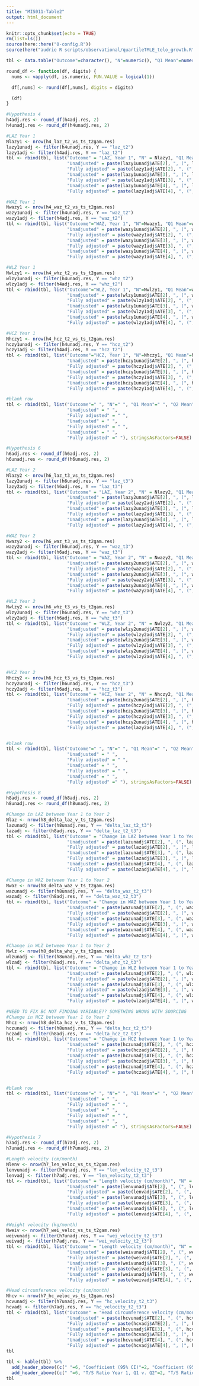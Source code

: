 ```yaml
---
title: "MIS011-Table2"
output: html_document
---
```


```r
knitr::opts_chunk$set(echo = TRUE)
rm(list=ls())
source(here::here("0-config.R"))
source(here("audrie R scripts/observational/quartileTMLE_telo_growth.R"))
```

```r
tbl <- data.table("Outcome"=character(), "N"=numeric(), "Q1 Mean"=numeric(), "Q2 Mean"=numeric(), "Q3 Mean"=numeric(), "Q4 Mean"=numeric(), "Unadjusted"=character(), "Fully adjusted"=character(), "Unadjusted"=character(), "Fully adjusted"=character(), "Unadjusted"=character(), "Fully adjusted"=character())
```

```r
round_df <- function(df, digits) {
  nums <- vapply(df, is.numeric, FUN.VALUE = logical(1))

  df[,nums] <- round(df[,nums], digits = digits)

  (df)
}

#Hypothesis 4
h4adj.res <- round_df(h4adj.res, 2)
h4unadj.res <- round_df(h4unadj.res, 2)

#LAZ Year 1
Nlazy1 <- nrow(h4_laz_t2_vs_ts_t2gam.res)
lazy1unadj <- filter(h4unadj.res, Y == "laz_t2")
lazy1adj <- filter(h4adj.res, Y == "laz_t2")
tbl <- rbind(tbl, list("Outcome" = "LAZ, Year 1", "N" = Nlazy1, "Q1 Mean" = lazy1unadj$meanY[1], "Q2 Mean" =lazy1unadj$meanY[2], "Q3 Mean" = lazy1unadj$meanY[3], "Q4 Mean" = lazy1unadj$meanY[4],
                       "Unadjusted" = paste(lazy1unadj$ATE[2], ", (", lazy1unadj$CI1[2], ", ", lazy1unadj$CI2[2], ")"), 
                       "Fully adjusted" = paste(lazy1adj$ATE[2], ", (", lazy1adj$CI1[2], ", ", lazy1adj$CI2[2], ")"),
                       "Unadjusted" = paste(lazy1unadj$ATE[3], ", (", lazy1unadj$CI1[3], ", ", lazy1unadj$CI2[3], ")"), 
                       "Fully adjusted" = paste(lazy1adj$ATE[3], ", (", lazy1adj$CI1[3], ", ", lazy1adj$CI2[3], ")"),
                       "Unadjusted" = paste(lazy1unadj$ATE[4], ", (", lazy1unadj$CI1[4], ", ", lazy1unadj$CI2[4], ")"), 
                       "Fully adjusted" = paste(lazy1adj$ATE[4], ", (", lazy1adj$CI1[4], ", ", lazy1adj$CI2[4], ")")), stringsAsFactors=FALSE)

#WAZ Year 1
Nwazy1 <- nrow(h4_waz_t2_vs_ts_t2gam.res)
wazy1unadj <- filter(h4unadj.res, Y == "waz_t2")
wazy1adj <- filter(h4adj.res, Y == "waz_t2")
tbl <- rbind(tbl, list("Outcome"="WAZ, Year 1", "N"=Nwazy1, "Q1 Mean"=wazy1unadj$meanY[1], "Q2 Mean"=wazy1unadj$meanY[2], "Q3 Mean"=wazy1unadj$meanY[3], "Q4 Mean" = wazy1unadj$meanY[4],
                       "Unadjusted" = paste(wazy1unadj$ATE[2], ", (", wazy1unadj$CI1[2], ", ", wazy1unadj$CI2[2], ")"), 
                       "Fully adjusted" = paste(wazy1adj$ATE[2], ", (", wazy1adj$CI1[2], ", ", wazy1adj$CI2[2], ")"),
                       "Unadjusted" = paste(wazy1unadj$ATE[3], ", (", wazy1unadj$CI1[3], ", ", wazy1unadj$CI2[3], ")"), 
                       "Fully adjusted" = paste(wazy1adj$ATE[3], ", (", wazy1adj$CI1[3], ", ", wazy1adj$CI2[3], ")"),
                       "Unadjusted" = paste(wazy1unadj$ATE[4], ", (", wazy1unadj$CI1[4], ", ", wazy1unadj$CI2[4], ")"), 
                       "Fully adjusted" = paste(wazy1adj$ATE[4], ", (", wazy1adj$CI1[4], ", ", wazy1adj$CI2[4], ")")), stringsAsFactors=FALSE)

#WLZ Year 1
Nwlzy1 <- nrow(h4_whz_t2_vs_ts_t2gam.res)
wlzy1unadj <- filter(h4unadj.res, Y == "whz_t2")
wlzy1adj <- filter(h4adj.res, Y == "whz_t2")
tbl <- rbind(tbl, list("Outcome"="WLZ, Year 1", "N"=Nwlzy1, "Q1 Mean"=wlzy1unadj$meanY[1], "Q2 Mean"=wlzy1unadj$meanY[2], "Q3 Mean"=wlzy1unadj$meanY[3], "Q4 Mean" = wlzy1unadj$meanY[4],
                       "Unadjusted" = paste(wlzy1unadj$ATE[2], ", (", wlzy1unadj$CI1[2], ", ", wlzy1unadj$CI2[2], ")"), 
                       "Fully adjusted" = paste(wlzy1adj$ATE[2], ", (", wlzy1adj$CI1[2], ", ", wlzy1adj$CI2[2], ")"),
                       "Unadjusted" = paste(wlzy1unadj$ATE[3], ", (", wlzy1unadj$CI1[3], ", ", wlzy1unadj$CI2[3], ")"), 
                       "Fully adjusted" = paste(wlzy1adj$ATE[3], ", (", wlzy1adj$CI1[3], ", ", wlzy1adj$CI2[3], ")"),
                       "Unadjusted" = paste(wlzy1unadj$ATE[4], ", (", wlzy1unadj$CI1[4], ", ", wlzy1unadj$CI2[4], ")"), 
                       "Fully adjusted" = paste(wlzy1adj$ATE[4], ", (", wlzy1adj$CI1[4], ", ", wlzy1adj$CI2[4], ")")), stringsAsFactors=FALSE)

#HCZ Year 1
Nhczy1 <- nrow(h4_hcz_t2_vs_ts_t2gam.res)
hczy1unadj <- filter(h4unadj.res, Y == "hcz_t2")
hczy1adj <- filter(h4adj.res, Y == "hcz_t2")
tbl <- rbind(tbl, list("Outcome"="HCZ, Year 1", "N"=Nhczy1, "Q1 Mean"=hczy1unadj$meanY[1], "Q2 Mean"=hczy1unadj$meanY[2], "Q3 Mean"=hczy1unadj$meanY[3], "Q4 Mean" = hczy1unadj$meanY[4],
                       "Unadjusted" = paste(hczy1unadj$ATE[2], ", (", hczy1unadj$CI1[2], ", ", hczy1unadj$CI2[2], ")"), 
                       "Fully adjusted" = paste(hczy1adj$ATE[2], ", (", hczy1adj$CI1[2], ", ", hczy1adj$CI2[2], ")"),
                       "Unadjusted" = paste(hczy1unadj$ATE[3], ", (", hczy1unadj$CI1[3], ", ", hczy1unadj$CI2[3], ")"), 
                       "Fully adjusted" = paste(hczy1adj$ATE[3], ", (", hczy1adj$CI1[3], ", ", hczy1adj$CI2[3], ")"),
                       "Unadjusted" = paste(hczy1unadj$ATE[4], ", (", hczy1unadj$CI1[4], ", ", hczy1unadj$CI2[4], ")"), 
                       "Fully adjusted" = paste(hczy1adj$ATE[4], ", (", hczy1adj$CI1[4], ", ", hczy1adj$CI2[4], ")")), stringsAsFactors=FALSE)

#blank row
tbl <- rbind(tbl, list("Outcome"=" ", "N"=" ", "Q1 Mean"=" ", "Q2 Mean"=" ", "Q3 Mean"=" ", "Q4 Mean"=" ",
                       "Unadjusted" = " ", 
                       "Fully adjusted" = " ",
                       "Unadjusted" = " ", 
                       "Fully adjusted" = " ",
                       "Unadjusted" = " ", 
                       "Fully adjusted" =" "), stringsAsFactors=FALSE)
```

```r
#Hypothesis 6
h6adj.res <- round_df(h6adj.res, 2)
h6unadj.res <- round_df(h6unadj.res, 2)

#LAZ Year 2
Nlazy2 <- nrow(h6_laz_t3_vs_ts_t2gam.res)
lazy2unadj <- filter(h6unadj.res, Y == "laz_t3")
lazy2adj <- filter(h6adj.res, Y == "laz_t3")
tbl <- rbind(tbl, list("Outcome" = "LAZ, Year 2", "N" = Nlazy2, "Q1 Mean" = lazy2unadj$meanY[1], "Q2 Mean" =lazy2unadj$meanY[2], "Q3 Mean" = lazy2unadj$meanY[3], "Q4 Mean" = lazy2unadj$meanY[4],
                       "Unadjusted" = paste(lazy2unadj$ATE[2], ", (", lazy2unadj$CI1[2], ", ", lazy2unadj$CI2[2], ")"), 
                       "Fully adjusted" = paste(lazy2adj$ATE[2], ", (", lazy2adj$CI1[2], ", ", lazy2adj$CI2[2], ")"),
                       "Unadjusted" = paste(lazy2unadj$ATE[3], ", (", lazy2unadj$CI1[3], ", ", lazy2unadj$CI2[3], ")"), 
                       "Fully adjusted" = paste(lazy2adj$ATE[3], ", (", lazy2adj$CI1[3], ", ", lazy2adj$CI2[3], ")"),
                       "Unadjusted" = paste(lazy2unadj$ATE[4], ", (", lazy2unadj$CI1[4], ", ", lazy2unadj$CI2[4], ")"), 
                       "Fully adjusted" = paste(lazy2adj$ATE[4], ", (", lazy2adj$CI1[4], ", ", lazy2adj$CI2[4], ")")), stringsAsFactors=FALSE)

#WAZ Year 2
Nwazy2 <- nrow(h6_waz_t3_vs_ts_t2gam.res)
wazy2unadj <- filter(h6unadj.res, Y == "waz_t3")
wazy2adj <- filter(h6adj.res, Y == "waz_t3")
tbl <- rbind(tbl, list("Outcome" = "WAZ, Year 2", "N" = Nwazy2, "Q1 Mean" = wazy2unadj$meanY[1], "Q2 Mean" =wazy2unadj$meanY[2], "Q3 Mean" = wazy2unadj$meanY[3], "Q4 Mean" = wazy2unadj$meanY[4],
                       "Unadjusted" = paste(wazy2unadj$ATE[2], ", (", wazy2unadj$CI1[2], ", ", wazy2unadj$CI2[2], ")"), 
                       "Fully adjusted" = paste(wazy2adj$ATE[2], ", (", wazy2adj$CI1[2], ", ", wazy2adj$CI2[2], ")"),
                       "Unadjusted" = paste(wazy2unadj$ATE[3], ", (", wazy2unadj$CI1[3], ", ", wazy2unadj$CI2[3], ")"), 
                       "Fully adjusted" = paste(wazy2adj$ATE[3], ", (", wazy2adj$CI1[3], ", ", wazy2adj$CI2[3], ")"),
                       "Unadjusted" = paste(wazy2unadj$ATE[4], ", (", wazy2unadj$CI1[4], ", ", wazy2unadj$CI2[4], ")"), 
                       "Fully adjusted" = paste(wazy2adj$ATE[4], ", (", wazy2adj$CI1[4], ", ", wazy2adj$CI2[4], ")")), stringsAsFactors=FALSE)

#WLZ Year 2
Nwlzy2 <- nrow(h6_whz_t3_vs_ts_t2gam.res)
wlzy2unadj <- filter(h6unadj.res, Y == "whz_t3")
wlzy2adj <- filter(h6adj.res, Y == "whz_t3")
tbl <- rbind(tbl, list("Outcome" = "WLZ, Year 2", "N" = Nwlzy2, "Q1 Mean" = wlzy2unadj$meanY[1], "Q2 Mean" =wlzy2unadj$meanY[2], "Q3 Mean" = wlzy2unadj$meanY[3], "Q4 Mean" = wlzy2unadj$meanY[4],
                       "Unadjusted" = paste(wlzy2unadj$ATE[2], ", (", wlzy2unadj$CI1[2], ", ", wlzy2unadj$CI2[2], ")"), 
                       "Fully adjusted" = paste(wlzy2adj$ATE[2], ", (", wlzy2adj$CI1[2], ", ", wlzy2adj$CI2[2], ")"),
                       "Unadjusted" = paste(wlzy2unadj$ATE[3], ", (", wlzy2unadj$CI1[3], ", ", wlzy2unadj$CI2[3], ")"), 
                       "Fully adjusted" = paste(wlzy2adj$ATE[3], ", (", wlzy2adj$CI1[3], ", ", wlzy2adj$CI2[3], ")"),
                       "Unadjusted" = paste(wlzy2unadj$ATE[4], ", (", wlzy2unadj$CI1[4], ", ", wlzy2unadj$CI2[4], ")"), 
                       "Fully adjusted" = paste(wlzy2adj$ATE[4], ", (", wlzy2adj$CI1[4], ", ", wlzy2adj$CI2[4], ")")), stringsAsFactors=FALSE)


#HCZ Year 2
Nhczy2 <- nrow(h6_hcz_t3_vs_ts_t2gam.res)
hczy2unadj <- filter(h6unadj.res, Y == "hcz_t3")
hczy2adj <- filter(h6adj.res, Y == "hcz_t3")
tbl <- rbind(tbl, list("Outcome" = "HCZ, Year 2", "N" = Nhczy2, "Q1 Mean" = hczy2unadj$meanY[1], "Q2 Mean" =hczy2unadj$meanY[2], "Q3 Mean" = hczy2unadj$meanY[3], "Q4 Mean" = hczy2unadj$meanY[4],
                       "Unadjusted" = paste(hczy2unadj$ATE[2], ", (", hczy2unadj$CI1[2], ", ", hczy2unadj$CI2[2], ")"), 
                       "Fully adjusted" = paste(hczy2adj$ATE[2], ", (", hczy2adj$CI1[2], ", ", hczy2adj$CI2[2], ")"),
                       "Unadjusted" = paste(hczy2unadj$ATE[3], ", (", hczy2unadj$CI1[3], ", ", hczy2unadj$CI2[3], ")"), 
                       "Fully adjusted" = paste(hczy2adj$ATE[3], ", (", hczy2adj$CI1[3], ", ", hczy2adj$CI2[3], ")"),
                       "Unadjusted" = paste(hczy2unadj$ATE[4], ", (", hczy2unadj$CI1[4], ", ", hczy2unadj$CI2[4], ")"), 
                       "Fully adjusted" = paste(lazy2adj$ATE[4], ", (", lazy2adj$CI1[4], ", ", lazy2adj$CI2[4], ")")), stringsAsFactors=FALSE)


#blank row
tbl <- rbind(tbl, list("Outcome"=" ", "N"=" ", "Q1 Mean"=" ", "Q2 Mean"=" ", "Q3 Mean"=" ", "Q4 Mean"=" ",
                       "Unadjusted" = " ", 
                       "Fully adjusted" = " ",
                       "Unadjusted" = " ", 
                       "Fully adjusted" = " ",
                       "Unadjusted" = " ", 
                       "Fully adjusted" =" "), stringsAsFactors=FALSE)
```

```r
#Hypothesis 8
h8adj.res <- round_df(h8adj.res, 2)
h8unadj.res <- round_df(h8unadj.res, 2)

#Change in LAZ between Year 1 to Year 2
Nlaz <- nrow(h8_delta_laz_v_ts_t2gam.res)
lazunadj <- filter(h8unadj.res, Y == "delta_laz_t2_t3")
lazadj <- filter(h8adj.res, Y == "delta_laz_t2_t3")
tbl <- rbind(tbl, list("Outcome" = "Change in LAZ between Year 1 to Year 2", "N" = Nlaz, "Q1 Mean" = lazunadj$meanY[1], "Q2 Mean" =lazunadj$meanY[2], "Q3 Mean" = lazunadj$meanY[3], "Q4 Mean" = lazunadj$meanY[4],
                       "Unadjusted" = paste(lazunadj$ATE[2], ", (", lazunadj$CI1[2], ", ", lazunadj$CI2[2], ")"), 
                       "Fully adjusted" = paste(lazadj$ATE[2], ", (", lazadj$CI1[2], ", ", lazadj$CI2[2], ")"),
                       "Unadjusted" = paste(lazunadj$ATE[3], ", (", lazunadj$CI1[3], ", ", lazunadj$CI2[3], ")"), 
                       "Fully adjusted" = paste(lazadj$ATE[3], ", (", lazadj$CI1[3], ", ", lazadj$CI2[3], ")"),
                       "Unadjusted" = paste(lazunadj$ATE[4], ", (", lazunadj$CI1[4], ", ", lazunadj$CI2[4], ")"), 
                       "Fully adjusted" = paste(lazadj$ATE[4], ", (", lazadj$CI1[4], ", ", lazadj$CI2[4], ")")), stringsAsFactors=FALSE)

#Change in WAZ between Year 1 to Year 2
Nwaz <- nrow(h8_delta_waz_v_ts_t2gam.res)
wazunadj <- filter(h8unadj.res, Y == "delta_waz_t2_t3")
wazadj <- filter(h8adj.res, Y == "delta_waz_t2_t3")
tbl <- rbind(tbl, list("Outcome" = "Change in WAZ between Year 1 to Year 2", "N" = Nwaz, "Q1 Mean" = wazunadj$meanY[1], "Q2 Mean" =wazunadj$meanY[2], "Q3 Mean" = wazunadj$meanY[3], "Q4 Mean" = wazunadj$meanY[4],
                       "Unadjusted" = paste(wazunadj$ATE[2], ", (", wazunadj$CI1[2], ", ", wazunadj$CI2[2], ")"), 
                       "Fully adjusted" = paste(wazadj$ATE[2], ", (", wazadj$CI1[2], ", ", wazadj$CI2[2], ")"),
                       "Unadjusted" = paste(wazunadj$ATE[3], ", (", wazunadj$CI1[3], ", ", wazunadj$CI2[3], ")"), 
                       "Fully adjusted" = paste(wazadj$ATE[3], ", (", wazadj$CI1[3], ", ", wazadj$CI2[3], ")"),
                       "Unadjusted" = paste(wazunadj$ATE[4], ", (", wazunadj$CI1[4], ", ", wazunadj$CI2[4], ")"), 
                       "Fully adjusted" = paste(wazadj$ATE[4], ", (", wazadj$CI1[4], ", ", wazadj$CI2[4], ")")), stringsAsFactors=FALSE)

#Change in WLZ between Year 1 to Year 2
Nwlz <- nrow(h8_delta_whz_v_ts_t2gam.res)
wlzunadj <- filter(h8unadj.res, Y == "delta_whz_t2_t3")
wlzadj <- filter(h8adj.res, Y == "delta_whz_t2_t3")
tbl <- rbind(tbl, list("Outcome" = "Change in WLZ between Year 1 to Year 2", "N" = Nwlz, "Q1 Mean" = wlzunadj$meanY[1], "Q2 Mean" =wlzunadj$meanY[2], "Q3 Mean" = wlzunadj$meanY[3], "Q4 Mean" = wlzunadj$meanY[4],
                       "Unadjusted" = paste(wlzunadj$ATE[2], ", (", wlzunadj$CI1[2], ", ", wlzunadj$CI2[2], ")"), 
                       "Fully adjusted" = paste(wlzadj$ATE[2], ", (", wlzadj$CI1[2], ", ", wlzadj$CI2[2], ")"),
                       "Unadjusted" = paste(wlzunadj$ATE[3], ", (", wlzunadj$CI1[3], ", ", wlzunadj$CI2[3], ")"), 
                       "Fully adjusted" = paste(wlzadj$ATE[3], ", (", wlzadj$CI1[3], ", ", wlzadj$CI2[3], ")"),
                       "Unadjusted" = paste(wlzunadj$ATE[4], ", (", wlzunadj$CI1[4], ", ", wlzunadj$CI2[4], ")"), 
                       "Fully adjusted" = paste(wlzadj$ATE[4], ", (", wlzadj$CI1[4], ", ", wlzadj$CI2[4], ")")), stringsAsFactors=FALSE)

#NEED TO FIX BC NOT FINDING VARIABLE?? SOMETHING WRONG WITH SOURCING
#Change in HCZ between Year 1 to Year 2
Nhcz <- nrow(h8_delta_hcz_v_ts_t2gam.res)
hczunadj <- filter(h8unadj.res, Y == "delta_hcz_t2_t3")
hczadj <- filter(h8adj.res, Y == "delta_hcz_t2_t3")
tbl <- rbind(tbl, list("Outcome" = "Change in HCZ between Year 1 to Year 2", "N" = Nhcz, "Q1 Mean" = hczunadj$meanY[1], "Q2 Mean" =hczunadj$meanY[2], "Q3 Mean" = hczunadj$meanY[3], "Q4 Mean" = hczunadj$meanY[4],
                       "Unadjusted" = paste(hczunadj$ATE[2], ", (", hczunadj$CI1[2], ", ", hczunadj$CI2[2], ")"), 
                       "Fully adjusted" = paste(hczadj$ATE[2], ", (", hczadj$CI1[2], ", ", hczadj$CI2[2], ")"),
                       "Unadjusted" = paste(hczunadj$ATE[3], ", (", hczunadj$CI1[3], ", ", hczunadj$CI2[3], ")"), 
                       "Fully adjusted" = paste(hczadj$ATE[3], ", (", hczadj$CI1[3], ", ", hczadj$CI2[3], ")"),
                       "Unadjusted" = paste(hczunadj$ATE[4], ", (", hczunadj$CI1[4], ", ", hczunadj$CI2[4], ")"), 
                       "Fully adjusted" = paste(hczadj$ATE[4], ", (", hczadj$CI1[4], ", ", hczadj$CI2[4], ")")), stringsAsFactors=FALSE)


#blank row
tbl <- rbind(tbl, list("Outcome"=" ", "N"=" ", "Q1 Mean"=" ", "Q2 Mean"=" ", "Q3 Mean"=" ", "Q4 Mean"=" ",
                       "Unadjusted" = " ", 
                       "Fully adjusted" = " ",
                       "Unadjusted" = " ", 
                       "Fully adjusted" = " ",
                       "Unadjusted" = " ", 
                       "Fully adjusted" =" "), stringsAsFactors=FALSE)
```

```r
#Hypothesis 7
h7adj.res <- round_df(h7adj.res, 2)
h7unadj.res <- round_df(h7unadj.res, 2)

#Length velocity (cm/month)
Nlenv <- nrow(h7_len_veloc_vs_ts_t2gam.res)
lenvunadj <- filter(h7unadj.res, Y == "len_velocity_t2_t3")
lenvadj <- filter(h7adj.res, Y == "len_velocity_t2_t3")
tbl <- rbind(tbl, list("Outcome" = "Length velocity (cm/month)", "N" = Nlenv, "Q1 Mean" = lenvunadj$meanY[1], "Q2 Mean" =lenvunadj$meanY[2], "Q3 Mean" = lenvunadj$meanY[3], "Q4 Mean" = lenvunadj$meanY[4],
                       "Unadjusted" = paste(lenvunadj$ATE[2], ", (", lenvunadj$CI1[2], ", ", lenvunadj$CI2[2], ")"), 
                       "Fully adjusted" = paste(lenvadj$ATE[2], ", (", lenvadj$CI1[2], ", ", lenvadj$CI2[2], ")"),
                       "Unadjusted" = paste(lenvunadj$ATE[3], ", (", lenvunadj$CI1[3], ", ", lenvunadj$CI2[3], ")"), 
                       "Fully adjusted" = paste(lenvadj$ATE[3], ", (", lenvadj$CI1[3], ", ", lenvadj$CI2[3], ")"),
                       "Unadjusted" = paste(lenvunadj$ATE[4], ", (", lenvunadj$CI1[4], ", ", lenvunadj$CI2[4], ")"), 
                       "Fully adjusted" = paste(lenvadj$ATE[4], ", (", lenvadj$CI1[4], ", ", lenvadj$CI2[4], ")")), stringsAsFactors=FALSE)

#Weight velocity (kg/month)
Nweiv <- nrow(h7_wei_veloc_vs_ts_t2gam.res)
weivunadj <- filter(h7unadj.res, Y == "wei_velocity_t2_t3")
weivadj <- filter(h7adj.res, Y == "wei_velocity_t2_t3")
tbl <- rbind(tbl, list("Outcome" = "Length velocity (cm/month)", "N" = Nweiv, "Q1 Mean" = weivunadj$meanY[1], "Q2 Mean" =weivunadj$meanY[2], "Q3 Mean" = weivunadj$meanY[3], "Q4 Mean" = weivunadj$meanY[4],
                       "Unadjusted" = paste(weivunadj$ATE[2], ", (", weivunadj$CI1[2], ", ", weivunadj$CI2[2], ")"), 
                       "Fully adjusted" = paste(weivadj$ATE[2], ", (", weivadj$CI1[2], ", ", weivadj$CI2[2], ")"),
                       "Unadjusted" = paste(weivunadj$ATE[3], ", (", weivunadj$CI1[3], ", ", weivunadj$CI2[3], ")"), 
                       "Fully adjusted" = paste(weivadj$ATE[3], ", (", weivadj$CI1[3], ", ", weivadj$CI2[3], ")"),
                       "Unadjusted" = paste(weivunadj$ATE[4], ", (", weivunadj$CI1[4], ", ", weivunadj$CI2[4], ")"), 
                       "Fully adjusted" = paste(weivadj$ATE[4], ", (", weivadj$CI1[4], ", ", weivadj$CI2[4], ")")), stringsAsFactors=FALSE)

#Head circumference velocity (cm/month)
Nhcv <- nrow(h7_hc_veloc_vs_ts_t2gam.res)
hcvunadj <- filter(h7unadj.res, Y == "hc_velocity_t2_t3")
hcvadj <- filter(h7adj.res, Y == "hc_velocity_t2_t3")
tbl <- rbind(tbl, list("Outcome" = "Head circumference velocity (cm/month)", "N" = Nhcv, "Q1 Mean" = hcvunadj$meanY[1], "Q2 Mean" =hcvunadj$meanY[2], "Q3 Mean" = hcvunadj$meanY[3], "Q4 Mean" = hcvunadj$meanY[4],
                       "Unadjusted" = paste(hcvunadj$ATE[2], ", (", hcvunadj$CI1[2], ", ", hcvunadj$CI2[2], ")"), 
                       "Fully adjusted" = paste(hcvadj$ATE[2], ", (", hcvadj$CI1[2], ", ", hcvadj$CI2[2], ")"),
                       "Unadjusted" = paste(hcvunadj$ATE[3], ", (", hcvunadj$CI1[3], ", ", hcvunadj$CI2[3], ")"), 
                       "Fully adjusted" = paste(hcvadj$ATE[3], ", (", hcvadj$CI1[3], ", ", hcvadj$CI2[3], ")"),
                       "Unadjusted" = paste(hcvunadj$ATE[4], ", (", hcvunadj$CI1[4], ", ", hcvunadj$CI2[4], ")"), 
                       "Fully adjusted" = paste(hcvadj$ATE[4], ", (", hcvadj$CI1[4], ", ", hcvadj$CI2[4], ")")), stringsAsFactors=FALSE)
tbl
```

```r
tbl <- kable(tbl) %>%
  add_header_above((c(" "=6, "Coefficient (95% CI)"=2, "Coefficient (95% CI)"=2, "Coefficient (95% CI)"=2))) %>%
  add_header_above((c(" "=6, "T/S Ratio Year 1, Q1 v. Q2"=2, "T/S Ratio Year 1, Q1 v. Q3"=2,  "T/S Ratio Year 1, Q1 v. Q4"=2)))
tbl
```

